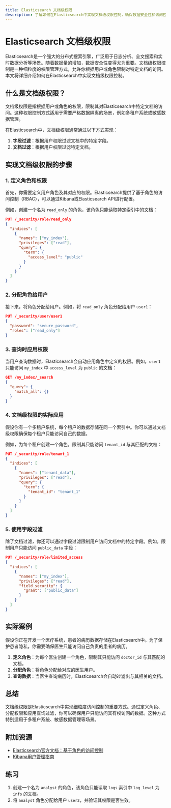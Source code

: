 ```yaml
---
title: Elasticsearch 文档级权限
description: 了解如何在Elasticsearch中实现文档级权限控制，确保数据安全性和访问控制。
---
```


# Elasticsearch 文档级权限

Elasticsearch是一个强大的分布式搜索引擎，广泛用于日志分析、全文搜索和实时数据分析等场景。随着数据量的增加，数据安全性变得尤为重要。文档级权限控制是一种细粒度的权限管理方式，允许你根据用户或角色限制对特定文档的访问。本文将详细介绍如何在Elasticsearch中实现文档级权限控制。

## 什么是文档级权限？

文档级权限是指根据用户或角色的权限，限制其对Elasticsearch中特定文档的访问。这种权限控制方式适用于需要严格数据隔离的场景，例如多租户系统或敏感数据管理。

在Elasticsearch中，文档级权限通常通过以下方式实现：
1. **字段过滤**：根据用户权限过滤文档中的特定字段。
2. **文档过滤**：根据用户权限过滤特定文档。

## 实现文档级权限的步骤

### 1. 定义角色和权限

首先，你需要定义用户角色及其对应的权限。Elasticsearch提供了基于角色的访问控制（RBAC），可以通过Kibana或Elasticsearch API进行配置。

例如，创建一个名为 `read_only` 的角色，该角色只能读取特定索引中的文档：

```json
PUT /_security/role/read_only
{
  "indices": [
    {
      "names": ["my_index"],
      "privileges": ["read"],
      "query": {
        "term": {
          "access_level": "public"
        }
      }
    }
  ]
}
```

### 2. 分配角色给用户

接下来，将角色分配给用户。例如，将 `read_only` 角色分配给用户 `user1`：

```json
PUT /_security/user/user1
{
  "password": "secure_password",
  "roles": ["read_only"]
}
```

### 3. 查询时应用权限

当用户查询数据时，Elasticsearch会自动应用角色中定义的权限。例如，`user1` 只能访问 `my_index` 中 `access_level` 为 `public` 的文档：

```json
GET /my_index/_search
{
  "query": {
    "match_all": {}
  }
}
```

### 4. 文档级权限的实际应用

假设你有一个多租户系统，每个租户的数据存储在同一个索引中。你可以通过文档级权限确保每个租户只能访问自己的数据。

例如，为每个租户创建一个角色，限制其只能访问 `tenant_id` 与其匹配的文档：

```json
PUT /_security/role/tenant_1
{
  "indices": [
    {
      "names": ["tenant_data"],
      "privileges": ["read"],
      "query": {
        "term": {
          "tenant_id": "tenant_1"
        }
      }
    }
  ]
}
```

### 5. 使用字段过滤

除了文档过滤，你还可以通过字段过滤限制用户访问文档中的特定字段。例如，限制用户只能访问 `public_data` 字段：

```json
PUT /_security/role/limited_access
{
  "indices": [
    {
      "names": ["my_index"],
      "privileges": ["read"],
      "field_security": {
        "grant": ["public_data"]
      }
    }
  ]
}
```

## 实际案例

假设你正在开发一个医疗系统，患者的病历数据存储在Elasticsearch中。为了保护患者隐私，你需要确保医生只能访问自己负责的患者的病历。

1. **定义角色**：为每个医生创建一个角色，限制其只能访问 `doctor_id` 与其匹配的文档。
2. **分配角色**：将角色分配给对应的医生用户。
3. **查询数据**：当医生查询病历时，Elasticsearch会自动过滤出与其相关的文档。

## 总结

文档级权限是Elasticsearch中实现细粒度访问控制的重要方式。通过定义角色、分配权限和应用查询过滤，你可以确保用户只能访问其有权访问的数据。这种方式特别适用于多租户系统、敏感数据管理等场景。

## 附加资源

- [Elasticsearch官方文档：基于角色的访问控制](https://www.elastic.co/guide/en/elasticsearch/reference/current/authorization.html)
- [Kibana用户管理指南](https://www.elastic.co/guide/en/kibana/current/security.html)

## 练习

1. 创建一个名为 `analyst` 的角色，该角色只能读取 `logs` 索引中 `log_level` 为 `info` 的文档。
2. 将 `analyst` 角色分配给用户 `user2`，并验证其权限是否生效。